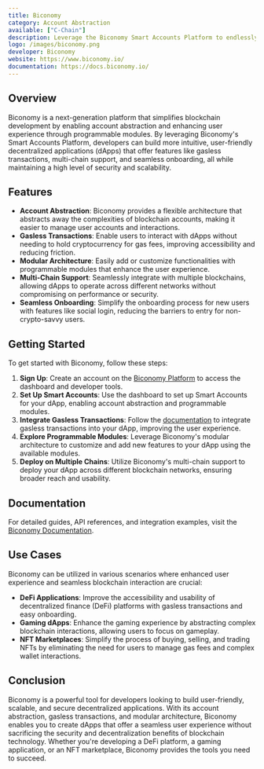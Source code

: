 ```yaml
---
title: Biconomy
category: Account Abstraction
available: ["C-Chain"]
description: Leverage the Biconomy Smart Accounts Platform to endlessly add UX capability by easily & securely plugging in programmable modules.
logo: /images/biconomy.png
developer: Biconomy
website: https://www.biconomy.io/
documentation: https://docs.biconomy.io/
---
```


## Overview

Biconomy is a next-generation platform that simplifies blockchain development by enabling account abstraction and enhancing user experience through programmable modules. By leveraging Biconomy's Smart Accounts Platform, developers can build more intuitive, user-friendly decentralized applications (dApps) that offer features like gasless transactions, multi-chain support, and seamless onboarding, all while maintaining a high level of security and scalability.

## Features

- **Account Abstraction**: Biconomy provides a flexible architecture that abstracts away the complexities of blockchain accounts, making it easier to manage user accounts and interactions.
- **Gasless Transactions**: Enable users to interact with dApps without needing to hold cryptocurrency for gas fees, improving accessibility and reducing friction.
- **Modular Architecture**: Easily add or customize functionalities with programmable modules that enhance the user experience.
- **Multi-Chain Support**: Seamlessly integrate with multiple blockchains, allowing dApps to operate across different networks without compromising on performance or security.
- **Seamless Onboarding**: Simplify the onboarding process for new users with features like social login, reducing the barriers to entry for non-crypto-savvy users.

## Getting Started

To get started with Biconomy, follow these steps:

1. **Sign Up**: Create an account on the [Biconomy Platform](https://dashboard.biconomy.io/) to access the dashboard and developer tools.
2. **Set Up Smart Accounts**: Use the dashboard to set up Smart Accounts for your dApp, enabling account abstraction and programmable modules.
3. **Integrate Gasless Transactions**: Follow the [documentation](https://docs.biconomy.io/about#quickstart) to integrate gasless transactions into your dApp, improving the user experience.
4. **Explore Programmable Modules**: Leverage Biconomy's modular architecture to customize and add new features to your dApp using the available modules.
5. **Deploy on Multiple Chains**: Utilize Biconomy's multi-chain support to deploy your dApp across different blockchain networks, ensuring broader reach and usability.

## Documentation

For detailed guides, API references, and integration examples, visit the [Biconomy Documentation](https://docs.biconomy.io/).

## Use Cases

Biconomy can be utilized in various scenarios where enhanced user experience and seamless blockchain interaction are crucial:

- **DeFi Applications**: Improve the accessibility and usability of decentralized finance (DeFi) platforms with gasless transactions and easy onboarding.
- **Gaming dApps**: Enhance the gaming experience by abstracting complex blockchain interactions, allowing users to focus on gameplay.
- **NFT Marketplaces**: Simplify the process of buying, selling, and trading NFTs by eliminating the need for users to manage gas fees and complex wallet interactions.

## Conclusion

Biconomy is a powerful tool for developers looking to build user-friendly, scalable, and secure decentralized applications. With its account abstraction, gasless transactions, and modular architecture, Biconomy enables you to create dApps that offer a seamless user experience without sacrificing the security and decentralization benefits of blockchain technology. Whether you're developing a DeFi platform, a gaming application, or an NFT marketplace, Biconomy provides the tools you need to succeed.

